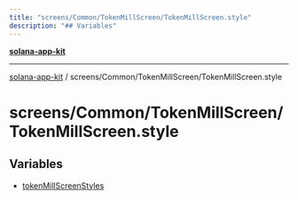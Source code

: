 ```yaml
---
title: "screens/Common/TokenMillScreen/TokenMillScreen.style"
description: "## Variables"
---
```


[**solana-app-kit**](../../../../README.mdx)

***

[solana-app-kit](../../../../README.mdx) / screens/Common/TokenMillScreen/TokenMillScreen.style

# screens/Common/TokenMillScreen/TokenMillScreen.style

## Variables

- [tokenMillScreenStyles](variables/tokenMillScreenStyles.mdx)
